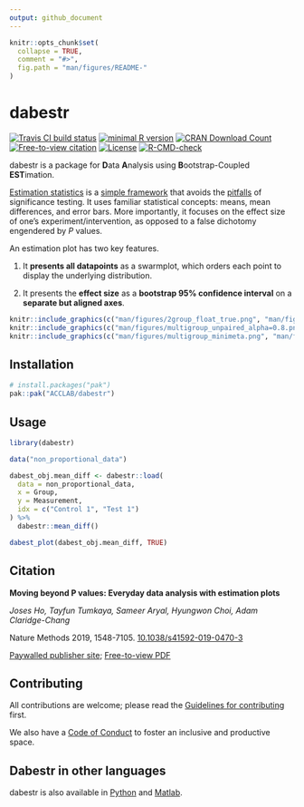 ```yaml
---
output: github_document
---
```


<!-- README.md is generated from README.Rmd. Please edit that file -->

```r
knitr::opts_chunk$set(
  collapse = TRUE,
  comment = "#>",
  fig.path = "man/figures/README-"
)
```

# dabestr 

<!-- badges: start -->
[![Travis CI build status](https://img.shields.io/travis/com/ACCLAB/dabestr/master.svg)](https://travis-ci.com/ACCLAB/dabestr/) [![minimal R version](https://img.shields.io/badge/R%3E%3D-2.10-6666ff.svg)](https://cran.r-project.org/) [![CRAN Download Count](https://cranlogs.r-pkg.org/badges/grand-total/dabestr?color=brightgreen)](https://cran.r-project.org/package=dabestr) [![Free-to-view citation](https://zenodo.org/badge/DOI/10.1038/s41592-019-0470-3.svg)](https://rdcu.be/bHhJ4) [![License](https://img.shields.io/badge/License-Apache_2.0-orange.svg)](https://spdx.org/licenses/BSD-3-Clause-Clear.html)
[![R-CMD-check](https://github.com/sunroofgod/dabestr-prototype/actions/workflows/R-CMD-check.yaml/badge.svg)](https://github.com/sunroofgod/dabestr-prototype/actions/workflows/R-CMD-check.yaml)
<!-- badges: end -->

<!-- ## Overview -->
dabestr is a package for **D**ata **A**nalysis using **B**ootstrap-Coupled **EST**imation.

[Estimation statistics](https://en.wikipedia.org/wiki/Estimation_statistics "Estimation Stats on Wikipedia") is a [simple framework](https://thenewstatistics.com/itns/ "Introduction to the New Statistics") that avoids the [pitfalls](https://www.nature.com/articles/nmeth.3288 "The fickle P value generates irreproducible results, Halsey et al 2015") of significance testing. It uses familiar statistical concepts: means, mean differences, and error bars. More importantly, it focuses on the effect size of one's experiment/intervention, as opposed to a false dichotomy engendered by *P* values.

An estimation plot has two key features.

1.  It **presents all datapoints** as a swarmplot, which orders each point to display the underlying distribution.

2.  It presents the **effect size** as a **bootstrap 95% confidence interval** on a **separate but aligned axes**.

```r
knitr::include_graphics(c("man/figures/2group_float_true.png", "man/figures/multigroup_unpaired_proportion.png"))
knitr::include_graphics(c("man/figures/multigroup_unpaired_alpha=0.8.png", "man/figures/multigroup_paired_proportion_sequential.png"))
knitr::include_graphics(c("man/figures/multigroup_minimeta.png", "man/figures/multigroup_deltadelta_unpaired.png"))
```


## Installation

```r
# install.packages("pak")
pak::pak("ACCLAB/dabestr")
```

## Usage

```r
library(dabestr)
```

```r
data("non_proportional_data")

dabest_obj.mean_diff <- dabestr::load(
  data = non_proportional_data,
  x = Group,
  y = Measurement,
  idx = c("Control 1", "Test 1")
) %>%
  dabestr::mean_diff()

dabest_plot(dabest_obj.mean_diff, TRUE)
```

## Citation 

**Moving beyond P values: Everyday data analysis with estimation plots**

*Joses Ho, Tayfun Tumkaya, Sameer Aryal, Hyungwon Choi, Adam Claridge-Chang*

Nature Methods 2019, 1548-7105. [10.1038/s41592-019-0470-3](http://dx.doi.org/10.1038/s41592-019-0470-3)

[Paywalled publisher site](https://www.nature.com/articles/s41592-019-0470-3); [Free-to-view PDF](https://rdcu.be/bHhJ4)

## Contributing

All contributions are welcome; please read the [Guidelines for contributing](https://github.com/ACCLAB/dabestr/blob/master/CONTRIBUTING.md) first.

We also have a [Code of Conduct](https://github.com/ACCLAB/dabestr/blob/master/CODE_OF_CONDUCT.md) to foster an inclusive and productive space.

## Dabestr in other languages

dabestr is also available in [Python](https://github.com/ACCLAB/DABEST-python "DABEST-Python on Github") and [Matlab](https://github.com/ACCLAB/DABEST-Matlab "DABEST-Matlab on Github").
